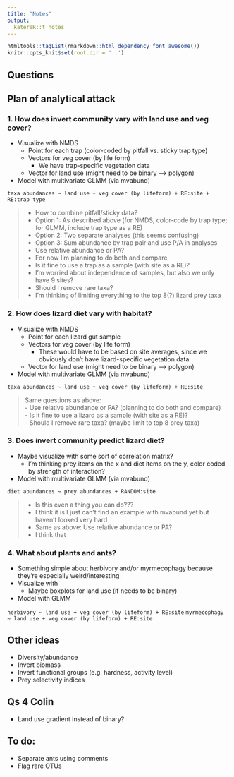 ```yaml
---
title: "Notes"
output:
  katereR::t_notes
---
```


```r
htmltools::tagList(rmarkdown::html_dependency_font_awesome())
knitr::opts_knit$set(root.dir = '..')
```

## Questions

###

## Plan of analytical attack

### 1. How does invert community vary with land use and veg cover?

- Visualize with NMDS
  - Point for each trap (color-coded by pitfall vs. sticky trap type)
  - Vectors for veg cover (by life form)
    - We have trap-specific vegetation data
  - Vector for land use (might need to be binary --> polygon)
- Model with multivariate GLMM (via mvabund)

`taxa abundances ~ land use + veg cover (by lifeform) + RE:site + RE:trap type`

> 
- How to combine pitfall/sticky data?  
  - Option 1: As described above (for NMDS, color-code by trap type; for GLMM, include trap type as a RE)  
  - Option 2: Two separate analyses (this seems confusing)  
  - Option 3: Sum abundance by trap pair and use P/A in analyses  
- Use relative abundance or PA?  
  - For now I'm planning to do both and compare  
- Is it fine to use a trap as a sample (with site as a RE)?  
  - I'm worried about independence of samples, but also we only have 9 sites?  
- Should I remove rare taxa?  
  - I'm thinking of limiting everything to the top 8(?) lizard prey taxa

### 2. How does lizard diet vary with habitat?

- Visualize with NMDS
  - Point for each lizard gut sample
  - Vectors for veg cover (by life form)
    - These would have to be based on site averages, since we obviously don't have lizard-specific vegetation data
  - Vector for land use (might need to be binary --> polygon)
- Model with multivariate GLMM (via mvabund)

`taxa abundances ~ land use + veg cover (by lifeform) + RE:site`

> Same questions as above:  
- Use relative abundance or PA? (planning to do both and compare)  
- Is it fine to use a lizard as a sample (with site as a RE)?  
- Should I remove rare taxa?  (maybe limit to top 8 prey taxa)

### 3. Does invert community predict lizard diet?

- Maybe visualize with some sort of correlation matrix?
  - I'm thinking prey items on the x and diet items on the y, color coded by strength of interaction?
- Model with multivariate GLMM (via mvabund)

`diet abundances ~ prey abundances + RANDOM:site`

> 
- Is this even a thing you can do???  
  - I think it is I just can't find an example with mvabund yet but haven't looked very hard  
- Same as above: Use relative abundance or PA?  
  - I think that 

### 4. What about plants and ants?

- Something simple about herbivory and/or myrmecophagy because they're especially weird/interesting
- Visualize with 
  - Maybe boxplots for land use (if needs to be binary)
- Model with GLMM

`herbivory ~ land use + veg cover (by lifeform) + RE:site`
`myrmecophagy ~ land use + veg cover (by lifeform) + RE:site`

## Other ideas

- Diversity/abundance
- Invert biomass
- Invert functional groups (e.g. hardness, activity level)
- Prey selectivity indices

## Qs 4 Colin

- Land use gradient instead of binary?

## To do: 

- Separate ants using comments
- Flag rare OTUs
